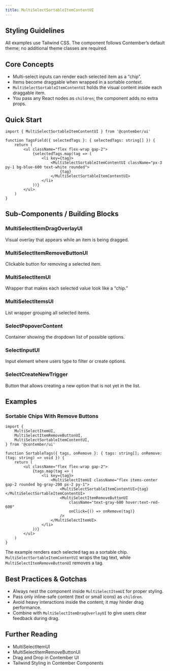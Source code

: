 ```yaml
---
title: MultiSelectSortableItemContentUI
---
```


<!-- Edited by human: false -->
<!-- Examples count: 0 -->
<!-- Source examples: 0 -->
<!-- Playground examples: 0 -->
<!-- External examples: 0 -->
<!-- Import examples: 0 -->

## Styling Guidelines
All examples use Tailwind CSS.
The component follows Contember’s default theme; no additional theme classes are required.

## Core Concepts
- Multi-select inputs can render each selected item as a “chip”.
- Items become draggable when wrapped in a sortable context.
- `MultiSelectSortableItemContentUI` holds the visual content inside each draggable item.
- You pass any React nodes as `children`; the component adds no extra props.

## Quick Start
```tsx
import { MultiSelectSortableItemContentUI } from '@contember/ui'

function TagsField({ selectedTags }: { selectedTags: string[] }) {
	return (
		<ul className="flex flex-wrap gap-2">
			{selectedTags.map(tag => (
				<li key={tag}>
					<MultiSelectSortableItemContentUI className="px-3 py-1 bg-blue-600 text-white rounded">
						{tag}
					</MultiSelectSortableItemContentUI>
				</li>
			))}
		</ul>
	)
}
```

## Sub-Components / Building Blocks
### MultiSelectItemDragOverlayUI
Visual overlay that appears while an item is being dragged.

### MultiSelectItemRemoveButtonUI
Clickable button for removing a selected item.

### MultiSelectItemUI
Wrapper that makes each selected value look like a “chip.”

### MultiSelectItemsUI
List wrapper grouping all selected items.

### SelectPopoverContent
Container showing the dropdown list of possible options.

### SelectInputUI
Input element where users type to filter or create options.

### SelectCreateNewTrigger
Button that allows creating a new option that is not yet in the list.

## Examples
### Sortable Chips With Remove Buttons
```tsx
import {
	MultiSelectItemUI,
	MultiSelectItemRemoveButtonUI,
	MultiSelectSortableItemContentUI,
} from '@contember/ui'

function SortableTags({ tags, onRemove }: { tags: string[]; onRemove: (tag: string) => void }) {
	return (
		<ul className="flex flex-wrap gap-2">
			{tags.map(tag => (
				<li key={tag}>
					<MultiSelectItemUI className="flex items-center gap-2 rounded bg-gray-200 px-2 py-1">
						<MultiSelectSortableItemContentUI>{tag}</MultiSelectSortableItemContentUI>
						<MultiSelectItemRemoveButtonUI
							className="text-gray-600 hover:text-red-600"
							onClick={() => onRemove(tag)}
						/>
					</MultiSelectItemUI>
				</li>
			))}
		</ul>
	)
}
```
The example renders each selected tag as a sortable chip.
`MultiSelectSortableItemContentUI` wraps the tag text, while `MultiSelectItemRemoveButtonUI` removes a tag.

## Best Practices & Gotchas
- Always nest the component inside `MultiSelectItemUI` for proper styling.
- Pass only inline-safe content (text or small icons) as `children`.
- Avoid heavy interactions inside the content; it may hinder drag performance.
- Combine with `MultiSelectItemDragOverlayUI` to give users clear feedback during drag.

## Further Reading
- MultiSelectItemUI
- MultiSelectItemRemoveButtonUI
- Drag and Drop in Contember UI
- Tailwind Styling in Contember Components

<!-- End of Generated Documentation -->
